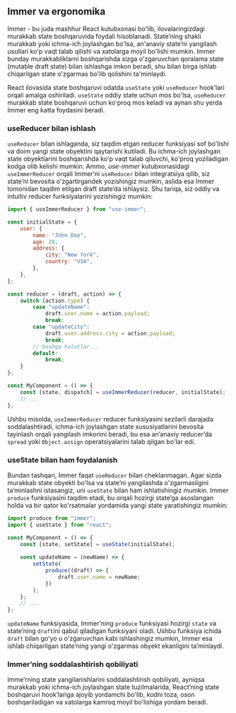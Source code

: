 ## Immer va ergonomika

Immer - bu juda mashhur React kutubxonasi bo'lib, ilovalaringizdagi murakkab state boshqaruvida foydali hisoblanadi. State’ning shakli murakkab yoki ichma-ich joylashgan bo'lsa, an'anaviy state’ni yangilash usullari ko'p vaqt talab qilishi va xatolarga moyil bo'lishi mumkin. Immer bunday murakkabliklarni boshqarishda sizga o'zgaruvchan qoralama state (mutable draft state) bilan ishlashga imkon beradi, shu bilan birga ishlab chiqarilgan state o'zgarmas bo'lib qolishini ta'minlaydi.

React ilovasida state boshqaruvi odatda `useState` yoki `useReducer` hook’lari orqali amalga oshiriladi. `useState` oddiy state uchun mos bo'lsa, `useReducer` murakkab state boshqaruvi uchun ko'proq mos keladi va aynan shu yerda Immer eng katta foydasini beradi.


### useReducer bilan ishlash
`useReducer` bilan ishlaganda, siz taqdim etgan reducer funksiyasi sof bo'lishi va doim yangi state obyektini qaytarishi kutiladi. Bu ichma-ich joylashgan state obyektlarini boshqarishda ko'p vaqt talab qiluvchi, ko'proq yoziladigan kodga olib kelishi mumkin. Ammo, *use-immer* kutubxonasidagi `useImmerReducer` orqali Immer’ni `useReducer` bilan integratsiya qilib, siz state’ni bevosita o'zgartirgandek yozishingiz mumkin, aslida esa Immer tomonidan taqdim etilgan draft state’da ishlaysiz. Shu tariqa, siz oddiy va intuitiv reducer funksiyalarini yozishingiz mumkin:
``` js copy
import { useImmerReducer } from "use-immer";

const initialState = {
    user: {
        name: "John Doe",
        age: 28,
        address: {
            city: "New York",
            country: "USA",
        },
    },
};

const reducer = (draft, action) => {
    switch (action.type) {
        case "updateName":
            draft.user.name = action.payload;
            break;
        case "updateCity":
            draft.user.address.city = action.payload;
            break;
        // boshqa holatlar...
        default:
            break;
    }
};

const MyComponent = () => {
    const [state, dispatch] = useImmerReducer(reducer, initialState);
    // ...
};
```

Ushbu misolda, `useImmerReducer` reducer funksiyasini sezilarli darajada soddalashtiradi, ichma-ich joylashgan state xususiyatlarini bevosita tayinlash orqali yangilash imkonini beradi, bu esa an’anaviy reducer’da `spread` yoki `Object.assign` operatsiyalarini talab qilgan bo'lar edi.

### useState bilan ham foydalanish
Bundan tashqari, Immer faqat `useReducer` bilan cheklanmagan. Agar sizda murakkab state obyekti bo'lsa va state’ni yangilashda o'zgarmasligini ta’minlashni istasangiz, uni `useState` bilan ham ishlatishingiz mumkin. Immer `produce` funksiyasini taqdim etadi, bu orqali hozirgi state’ga asoslangan holda va bir qator ko'rsatmalar yordamida yangi state yaratishingiz mumkin:
``` js copy
import produce from "immer";
import { useState } from "react";

const MyComponent = () => {
    const [state, setState] = useState(initialState);
    
    const updateName = (newName) => {
        setState(
            produce((draft) => {
                draft.user.name = newName;
            })
        );
    };
    // ...
};
```

`updateName` funksiyasida, Immer’ning `produce` funksiyasi hozirgi `state` va state’ning `draft`ini qabul qiladigan funksiyani oladi. Ushbu funksiya ichida `draft` bilan go'yo u o'zgaruvchan kabi ishlashingiz mumkin, Immer esa ishlab chiqarilgan state’ning yangi o'zgarmas obyekt ekanligini ta’minlaydi.


### Immer’ning soddalashtirish qobiliyati
Imme’rning state yangilanishlarini soddalashtirish qobiliyati, ayniqsa murakkab yoki ichma-ich joylashgan state tuzilmalarida, React’ning state boshqaruvi hook’lariga ajoyib yordamchi bo'lib, kodni toza, oson boshqariladigan va xatolarga kamroq moyil bo'lishiga yordam beradi.